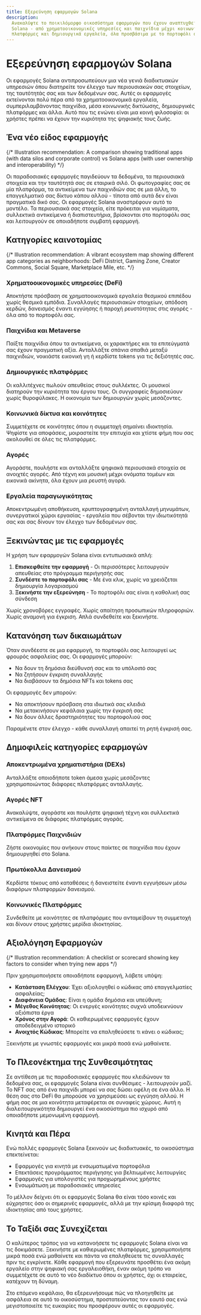 ```yaml
---
title: Εξερεύνηση εφαρμογών Solana
description:
  Ανακαλύψτε το ποικιλόμορφο οικοσύστημα εφαρμογών που έχουν αναπτυχθεί στο
  Solana - από χρηματοοικονομικές υπηρεσίες και παιχνίδια μέχρι κοινωνικές
  πλατφόρμες και δημιουργικά εργαλεία, όλα προσβάσιμα με το πορτοφόλι σας.
---
```


# Εξερεύνηση εφαρμογών Solana

Οι εφαρμογές Solana αντιπροσωπεύουν μια νέα γενιά διαδικτυακών υπηρεσιών όπου
διατηρείτε τον έλεγχο των περιουσιακών σας στοιχείων, της ταυτότητάς σας και των
δεδομένων σας. Αυτές οι εφαρμογές εκτείνονται πολύ πέρα από τα χρηματοοικονομικά
εργαλεία, συμπεριλαμβάνοντας παιχνίδια, μέσα κοινωνικής δικτύωσης, δημιουργικές
πλατφόρμες και άλλα. Αυτό που τις ενώνει είναι μια κοινή φιλοσοφία: οι χρήστες
πρέπει να έχουν την κυριότητα της ψηφιακής τους ζωής.

## Ένα νέο είδος εφαρμογής

{/* Illustration recommendation: A comparison showing traditional apps (with data silos and corporate control) vs Solana apps (with user ownership and interoperability) */}

Οι παραδοσιακές εφαρμογές παγιδεύουν τα δεδομένα, τα περιουσιακά στοιχεία και
την ταυτότητά σας σε εταιρικά σιλό. Οι φωτογραφίες σας σε μία πλατφόρμα, τα
αντικείμενα των παιχνιδιών σας σε μια άλλη, το επαγγελματικό σας δίκτυο κάπου
αλλού - τίποτα από αυτά δεν είναι πραγματικά δικό σας. Οι εφαρμογές Solana
αναστρέφουν αυτό το μοντέλο. Τα περιουσιακά σας στοιχεία, είτε πρόκειται για
νομίσματα, συλλεκτικά αντικείμενα ή διαπιστευτήρια, βρίσκονται στο πορτοφόλι σας
και λειτουργούν σε οποιαδήποτε συμβατή εφαρμογή.

## Κατηγορίες καινοτομίας

{/* Illustration recommendation: A vibrant ecosystem map showing different app categories as neighborhoods: DeFi District, Gaming Zone, Creator Commons, Social Square, Marketplace Mile, etc. */}

### Χρηματοοικονομικές υπηρεσίες (DeFi)

Αποκτήστε πρόσβαση σε χρηματοοικονομικά εργαλεία θεσμικού επιπέδου χωρίς θεσμικά
εμπόδια. Συναλλαγές περιουσιακών στοιχείων, απόδοση κερδών, δανεισμός έναντι
εγγύησης ή παροχή ρευστότητας στις αγορές - όλα από το πορτοφόλι σας.

### Παιχνίδια και Metaverse

Παίξτε παιχνίδια όπου τα αντικείμενα, οι χαρακτήρες και τα επιτεύγματά σας έχουν
πραγματική αξία. Ανταλλάξτε σπάνια σπαθιά μεταξύ παιχνιδιών, νοικιάστε εικονική
γη ή κερδίστε tokens για τις δεξιότητές σας.

### Δημιουργικές πλατφόρμες

Οι καλλιτέχνες πωλούν απευθείας στους συλλέκτες. Οι μουσικοί διατηρούν την
κυριότητα του έργου τους. Οι συγγραφείς δημοσιεύουν χωρίς θυροφύλακες. Η
οικονομία των δημιουργών χωρίς μεσάζοντες.

### Κοινωνικά δίκτυα και κοινότητες

Συμμετέχετε σε κοινότητες όπου η συμμετοχή σημαίνει ιδιοκτησία. Ψηφίστε για
αποφάσεις, μοιραστείτε την επιτυχία και χτίστε φήμη που σας ακολουθεί σε όλες
τις πλατφόρμες.

### Αγορές

Αγοράστε, πουλήστε και ανταλλάξτε ψηφιακά περιουσιακά στοιχεία σε ανοιχτές
αγορές. Από τέχνη και μουσική μέχρι ονόματα τομέων και εικονικά ακίνητα, όλα
έχουν μια ρευστή αγορά.

### Εργαλεία παραγωγικότητας

Αποκεντρωμένη αποθήκευση, κρυπτογραφημένη ανταλλαγή μηνυμάτων, συνεργατικοί
χώροι εργασίας - εργαλεία που σέβονται την ιδιωτικότητά σας και σας δίνουν τον
έλεγχο των δεδομένων σας.

## Ξεκινώντας με τις εφαρμογές

Η χρήση των εφαρμογών Solana είναι εντυπωσιακά απλή:

1. **Επισκεφθείτε την εφαρμογή** - Οι περισσότερες λειτουργούν απευθείας στο
   πρόγραμμα περιήγησής σας
2. **Συνδέστε το πορτοφόλι σας** - Με ένα κλικ, χωρίς να χρειάζεται δημιουργία
   λογαριασμού
3. **Ξεκινήστε την εξερεύνηση** - Το πορτοφόλι σας είναι η καθολική σας σύνδεση

Χωρίς χρονοβόρες εγγραφές. Χωρίς απαίτηση προσωπικών πληροφοριών. Χωρίς αναμονή
για έγκριση. Απλά συνδεθείτε και ξεκινήστε.

## Κατανόηση των δικαιωμάτων

Όταν συνδέεστε σε μια εφαρμογή, το πορτοφόλι σας λειτουργεί ως φρουρός ασφαλείας
σας. Οι εφαρμογές μπορούν:

- Να δουν τη δημόσια διεύθυνσή σας και το υπόλοιπό σας
- Να ζητήσουν έγκριση συναλλαγής
- Να διαβάσουν τα δημόσια NFTs και tokens σας

Οι εφαρμογές δεν μπορούν:

- Να αποκτήσουν πρόσβαση στα ιδιωτικά σας κλειδιά
- Να μετακινήσουν κεφάλαια χωρίς την έγκρισή σας
- Να δουν άλλες δραστηριότητες του πορτοφολιού σας

Παραμένετε στον έλεγχο - κάθε συναλλαγή απαιτεί τη ρητή έγκρισή σας.

## Δημοφιλείς κατηγορίες εφαρμογών

### Αποκεντρωμένα χρηματιστήρια (DEXs)

Ανταλλάξτε οποιοδήποτε token άμεσα χωρίς μεσάζοντες χρησιμοποιώντας διάφορες
πλατφόρμες ανταλλαγής.

### Αγορές NFT

Ανακαλύψτε, αγοράστε και πουλήστε ψηφιακή τέχνη και συλλεκτικά αντικείμενα σε
διάφορες πλατφόρμες αγοράς.

### Πλατφόρμες Παιχνιδιών

Ζήστε οικονομίες που ανήκουν στους παίκτες σε παιχνίδια που έχουν δημιουργηθεί
στο Solana.

### Πρωτόκολλα Δανεισμού

Κερδίστε τόκους από καταθέσεις ή δανειστείτε έναντι εγγυήσεων μέσω διαφόρων
πλατφορμών δανεισμού.

### Κοινωνικές Πλατφόρμες

Συνδεθείτε με κοινότητες σε πλατφόρμες που ανταμείβουν τη συμμετοχή και δίνουν
στους χρήστες μερίδια ιδιοκτησίας.

## Αξιολόγηση Εφαρμογών

{/* Illustration recommendation: A checklist or scorecard showing key factors to consider when trying new apps */}

Πριν χρησιμοποιήσετε οποιαδήποτε εφαρμογή, λάβετε υπόψη:

- **Κατάσταση Ελέγχου**: Έχει αξιολογηθεί ο κώδικας από επαγγελματίες ασφαλείας;
- **Διαφάνεια Ομάδας**: Είναι η ομάδα δημόσια και υπεύθυνη;
- **Μέγεθος Κοινότητας**: Οι ενεργές κοινότητες συχνά υποδεικνύουν αξιόπιστα
  έργα
- **Χρόνος στην Αγορά**: Οι καθιερωμένες εφαρμογές έχουν αποδεδειγμένο ιστορικό
- **Ανοιχτός Κώδικας**: Μπορείτε να επαληθεύσετε τι κάνει ο κώδικας;

Ξεκινήστε με γνωστές εφαρμογές και μικρά ποσά ενώ μαθαίνετε.

## Το Πλεονέκτημα της Συνθεσιμότητας

Σε αντίθεση με τις παραδοσιακές εφαρμογές που κλειδώνουν τα δεδομένα σας, οι
εφαρμογές Solana είναι συνθέσιμες - λειτουργούν μαζί. Το NFT σας από ένα
παιχνίδι μπορεί να σας δώσει οφέλη σε ένα άλλο. Η θέση σας στο DeFi θα μπορούσε
να χρησιμεύσει ως εγγύηση αλλού. Η φήμη σας σε μια κοινότητα μεταφέρεται σε
συναφείς χώρους. Αυτή η διαλειτουργικότητα δημιουργεί ένα οικοσύστημα πιο ισχυρό
από οποιαδήποτε μεμονωμένη εφαρμογή.

## Κινητά και Πέρα

Ενώ πολλές εφαρμογές Solana ξεκινούν ως διαδικτυακές, το οικοσύστημα
επεκτείνεται:

- Εφαρμογές για κινητά με ενσωματωμένα πορτοφόλια
- Επεκτάσεις προγράμματος περιήγησης για βελτιωμένες λειτουργίες
- Εφαρμογές για υπολογιστές για προχωρημένους χρήστες
- Ενσωμάτωση με παραδοσιακές υπηρεσίες

Το μέλλον δείχνει ότι οι εφαρμογές Solana θα είναι τόσο κοινές και εύχρηστες όσο
οι σημερινές εφαρμογές, αλλά με την κρίσιμη διαφορά της ιδιοκτησίας από τους
χρήστες.

## Το Ταξίδι σας Συνεχίζεται

Ο καλύτερος τρόπος για να κατανοήσετε τις εφαρμογές Solana είναι να τις
δοκιμάσετε. Ξεκινήστε με καθιερωμένες πλατφόρμες, χρησιμοποιήστε μικρά ποσά ενώ
μαθαίνετε και πάντα να επαληθεύετε τις συναλλαγές πριν τις εγκρίνετε. Κάθε
εφαρμογή που εξερευνάτε προσθέτει ένα ακόμη εργαλείο στην ψηφιακή σας
εργαλειοθήκη, έναν ακόμη τρόπο να συμμετέχετε σε αυτό το νέο διαδίκτυο όπου οι
χρήστες, όχι οι εταιρείες, κατέχουν τη δύναμη.

Στο επόμενο κεφάλαιο, θα εξερευνήσουμε πώς να πλοηγηθείτε με ασφάλεια σε αυτό το
οικοσύστημα, προστατεύοντας τον εαυτό σας ενώ μεγιστοποιείτε τις ευκαιρίες που
προσφέρουν αυτές οι εφαρμογές.